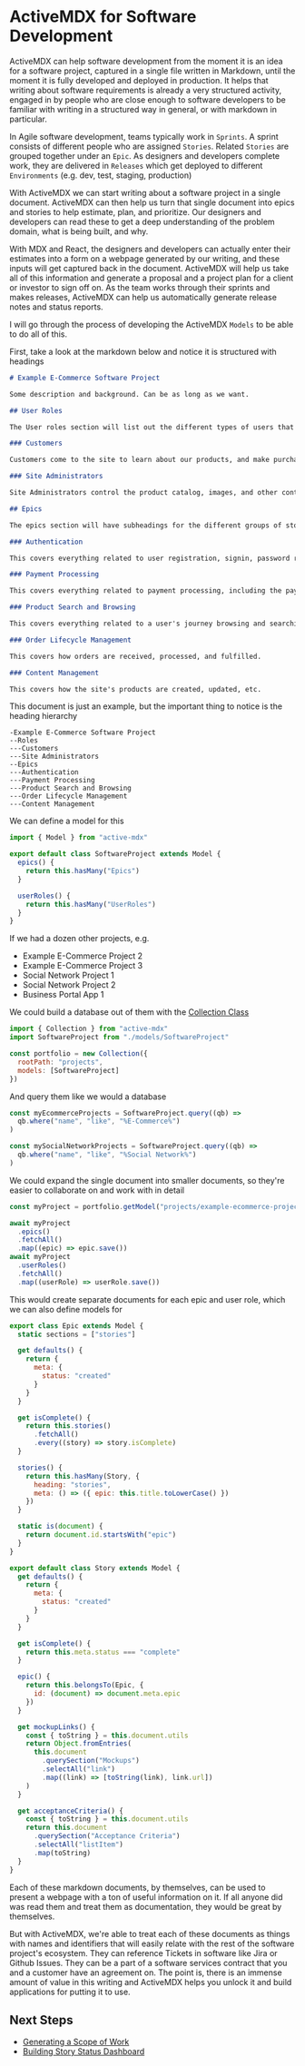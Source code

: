 # ActiveMDX for Software Development

ActiveMDX can help software development from the moment it is an idea for a software project, captured in a single file written in Markdown, until the moment it is fully developed and deployed in production. It helps that writing about software requirements is already a very structured activity, engaged in by people who are close enough to software developers to be familiar with writing in a structured way in general, or with markdown in particular.

In Agile software development, teams typically work in `Sprints`. A sprint consists of different people who are assigned `Stories`. Related `Stories` are grouped together under an `Epic`. As designers and developers complete work, they are delivered in `Releases` which get deployed to different `Environments` (e.g. dev, test, staging, production)

With ActiveMDX we can start writing about a software project in a single document. ActiveMDX can then help us turn that single document into epics and stories to help estimate, plan, and prioritize. Our designers and developers can read these to get a deep understanding of the problem domain, what is being built, and why.

With MDX and React, the designers and developers can actually enter their estimates into a form on a webpage generated by our writing, and these inputs will get captured back in the document. ActiveMDX will help us take all of this information and generate a proposal and a project plan for a client or investor to sign off on. As the team works through their sprints and makes releases, ActiveMDX can help us automatically generate release notes and status reports.

I will go through the process of developing the ActiveMDX `Models` to be able to do all of this.

First, take a look at the markdown below and notice it is structured with headings

```markdown
# Example E-Commerce Software Project

Some description and background. Can be as long as we want.

## User Roles

The User roles section will list out the different types of users that will use the software.

### Customers

Customers come to the site to learn about our products, and make purchases.

### Site Administrators

Site Administrators control the product catalog, images, and other content. They can also access customer orders.

## Epics

The epics section will have subheadings for the different groups of stories.

### Authentication

This covers everything related to user registration, signin, password recovery, etc.

### Payment Processing

This covers everything related to payment processing, including the payment gateway integration.

### Product Search and Browsing

This covers everything related to a user's journey browsing and searching for products.

### Order Lifecycle Management

This covers how orders are received, processed, and fulfilled.

### Content Management

This covers how the site's products are created, updated, etc.
```

This document is just an example, but the important thing to notice is the heading hierarchy

```
-Example E-Commerce Software Project
--Roles
---Customers
---Site Administrators
--Epics
---Authentication
---Payment Processing
---Product Search and Browsing
---Order Lifecycle Management
---Content Management
```

We can define a model for this

```javascript
import { Model } from "active-mdx"

export default class SoftwareProject extends Model {
  epics() {
    return this.hasMany("Epics")
  }

  userRoles() {
    return this.hasMany("UserRoles")
  }
}
```

If we had a dozen other projects, e.g.

- Example E-Commerce Project 2
- Example E-Commerce Project 3
- Social Network Project 1
- Social Network Project 2
- Business Portal App 1

We could build a database out of them with the [Collection Class](../guides/collections/README)

```javascript
import { Collection } from "active-mdx"
import SoftwareProject from "./models/SoftwareProject"

const portfolio = new Collection({
  rootPath: "projects",
  models: [SoftwareProject]
})
```

And query them like we would a database

```javascript
const myEcommerceProjects = SoftwareProject.query((qb) =>
  qb.where("name", "like", "%E-Commerce%")
)

const mySocialNetworkProjects = SoftwareProject.query((qb) =>
  qb.where("name", "like", "%Social Network%")
)
```

We could expand the single document into smaller documents, so they're easier to collaborate on and work with in detail

```javascript
const myProject = portfolio.getModel("projects/example-ecommerce-project-1")

await myProject
  .epics()
  .fetchAll()
  .map((epic) => epic.save())
await myProject
  .userRoles()
  .fetchAll()
  .map((userRole) => userRole.save())
```

This would create separate documents for each epic and user role, which we can also define models for

```javascript
export class Epic extends Model {
  static sections = ["stories"]

  get defaults() {
    return {
      meta: {
        status: "created"
      }
    }
  }

  get isComplete() {
    return this.stories()
      .fetchAll()
      .every((story) => story.isComplete)
  }

  stories() {
    return this.hasMany(Story, {
      heading: "stories",
      meta: () => ({ epic: this.title.toLowerCase() })
    })
  }

  static is(document) {
    return document.id.startsWith("epic")
  }
}

export default class Story extends Model {
  get defaults() {
    return {
      meta: {
        status: "created"
      }
    }
  }

  get isComplete() {
    return this.meta.status === "complete"
  }

  epic() {
    return this.belongsTo(Epic, {
      id: (document) => document.meta.epic
    })
  }

  get mockupLinks() {
    const { toString } = this.document.utils
    return Object.fromEntries(
      this.document
        .querySection("Mockups")
        .selectAll("link")
        .map((link) => [toString(link), link.url])
    )
  }

  get acceptanceCriteria() {
    const { toString } = this.document.utils
    return this.document
      .querySection("Acceptance Criteria")
      .selectAll("listItem")
      .map(toString)
  }
}
```

Each of these markdown documents, by themselves, can be used to present a webpage with a ton of useful information on it. If all anyone did was read them and treat them as documentation, they would be great by themselves.

But with ActiveMDX, we're able to treat each of these documents as things with names and identifiers that will easily relate with the rest of the software project's ecosystem. They can reference Tickets in software like Jira or Github Issues. They can be a part of a software services contract that you and a customer have an agreement on. The point is, there is an immense amount of value in this writing and ActiveMDX helps you unlock it and build applications for putting it to use.

## Next Steps

- [Generating a Scope of Work](./scope-of-work.mdx)
- [Building Story Status Dashboard](./story-status-dashboard.mdx)
